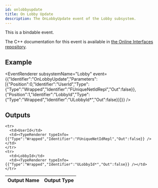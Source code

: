 ```yaml
---
id: onlobbyupdate
title: On Lobby Update
description: The OnLobbyUpdate event of the Lobby subsystem.
---
```



This is a bindable event.

The C++ documentation for this event is available in [the Online Interfaces repository](https://src.redpoint.games/redpointgames/online-interfaces).

## Example

<EventRenderer subsystemName="Lobby" event={{"Identifier":"OnLobbyUpdate","Parameters":[{"Position":0,"Identifier":"UserId","Type":{"Type":"Wrapped","Identifier":"FUniqueNetIdRepl","Out":false}},{"Position":1,"Identifier":"LobbyId","Type":{"Type":"Wrapped","Identifier":"ULobbyId*","Out":false}}]}} />

## Outputs


<table>
  <thead>
    <tr>
      <th>Output Name</th>
      <th>Output Type</th>
    </tr>
  </thead>
  <tbody>
    
    <tr>
      <td>UserId</td>
      <td><TypeRenderer typeInfo={{"Type":"Wrapped","Identifier":"FUniqueNetIdRepl","Out":false}} /></td>
    </tr>
    <tr>
      <td>LobbyId</td>
      <td><TypeRenderer typeInfo={{"Type":"Wrapped","Identifier":"ULobbyId*","Out":false}} /></td>
    </tr>
  </tbody>
</table>


